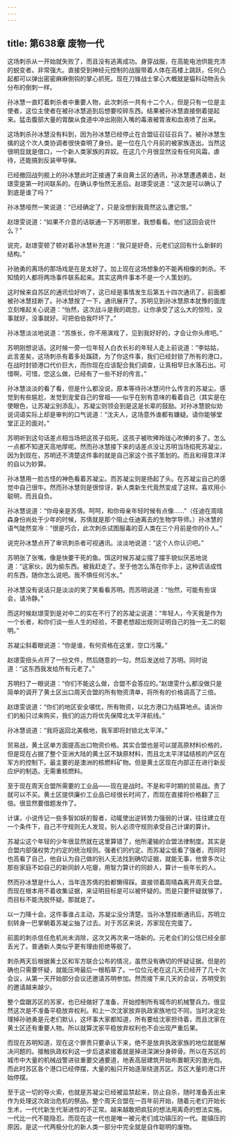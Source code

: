 ```yaml
---
---
---
```

title: 第638章 废物一代
---



这场刺杀从一开始就失败了，而且没有逃离成功。身穿战服，在高能电池供能充沛的蜕变者。非常强大。直接受到神经元控制的战服带着人体在高楼上跳跃，任何凸起都可以弹出密密麻麻倒钩的掌心抓死。现在刀锋战士掌心大概就是猫科动物舌头分布的倒刺一样。

孙冰慧一直盯着刺杀者中重要人物，此次刺杀一共有十二个人，但是只有一位是主使者，这位主使者在被孙冰慧追到后想要咬碎东西。结果被孙冰慧直接倒着提起来。猛击腹部大量的胃酸从食道中冲出刚刚入嘴的毒液被胃液和血液喷了出来。

这场刺杀孙冰慧没有料到，因为孙冰慧已经停止在合盟征召征召兵了。被孙冰慧生擒的这个次人类协调者很快查明了身份。是一位在几个月前的被家族逐出。当然这很明显就是借口，一个新人类家族的弃奴。在这几个月很显然没有任何风霜，虐待，还能搞到反装甲导弹。

已经撤回战列舰上的孙冰慧此时正接通了来自黄土区的通讯，孙冰慧遭遇袭击，赵璟雯是第一时间联系的。在确认李怡然无恙后。赵璟雯说道：“这次是可以确认了到底是谁了吗？”

孙冰慧哑然一笑说道：“已经确定了，只是没想到我竟然这么遭记恨。”

赵璟雯说道：“如果不介意的话联通一下苏明那里，我想看看。他们这回会说什么？”

说完，赵璟雯顿了顿对着孙冰慧补充道：“我只是好奇，元老们这回有什么新鲜的结构。”

孙驰勇的离场的那场戏是在是太好了。加上现在这场想象的不能再相像的刺杀。不知情的人都将两场事件联系起来。其实这两件事本不是一个人策划的。

这时候来自苏区的通讯恰好响了，这已经是事情发生后第五十四次通讯了，前面都被孙冰慧挂断了。孙冰慧按了一下，通讯展开了。苏明见到孙冰慧原本犹豫的面庞立刻堆起关心说道：“怡然，这次战斗是我的疏忽，让你承受了这么大的惊险，没事就好，没事就好。可把伯伯我吓坏了。”

孙冰慧淡淡地说道：“苏族长，你不用演戏了，见到我好好的，才会让你头疼吧。”

苏明刚想说话。这时候一旁一位年轻人白衣长衫的年轻人走上前说道：“李姑姑，此言差矣，这场刺杀有着多处蹊跷，为了你这件事，我们已经封锁了所有的港口，在战时封锁港口代价巨大，而你现在应该配合我们调查，让真相早日水落石出。可惜啊，可惜，您这么做，已经有了一些不好的传言。”

孙冰慧淡淡的看了看，但是什么都没说，原本等待孙冰慧问什么传言的苏凝尘。感觉到有些尴尬，发觉到宠爱自己的曾祖——似乎在别有意味的看着自己（其实是在使眼色，让苏凝尘别添乱）。苏凝尘则领会到是这是长辈的鼓励。对孙冰慧貌似劝说词语实际上却是审判的口气说道：“沈夫人，这场意外谁都有嫌疑。请你能够堂堂正正的面对。”

苏明听到这句话差点相当场把这孩子掐死。这孩子被吹捧玲珑心吹捧的多了。怎么一点都不知道天高地厚呢。然而孙冰慧接下来的话差点没让苏明当场掐死苏凝尘，因为到现在，苏明还不清楚这件事的就是自己家这个孩子策划的。而且和得意洋洋的自以为妙算。

孙冰慧用一脸古怪的神色看着苏凝尘。而苏凝尘则是扬起了头。在苏凝尘自己的感觉中自己很牛。然而孙冰慧则是很惊讶，新人类新生代竟然变成了这样。喜欢用小聪明，而且自负。

孙冰慧说道：“你母亲是苏倩。呵呵，和你母亲年轻时候有点像……”（任迪在周晴森身份尚处于少年的时候，苏倩就是那个阻止任迪离去的生物学导师。）孙冰慧的语气陡然变冷：“很是巧合，此次刺杀试图服毒的亚人类在三个月前是你的仆人。”

说完孙冰慧点开了审讯刺杀者可视通讯。淡淡地说道：“这个人你认识吧。”

苏明张了张嘴，像是快要干死的鱼。饵这时候苏凝尘摆了摆手貌似厌恶地说道：“这家伙，因为偷东西。被我赶走了。至于他怎么落在你手上，这种谎话成性的东西，随你怎么说吧。我不惧任何污水。”

孙冰慧没有说话只是淡淡的笑了笑看看苏明。而苏明说道：“怡然，可能有些误会，请冷静。”

而这时候赵璟雯到是对中二的实在不行了的苏凝尘说道：“年轻人，今天我是作为一个长者，和你们谈一些人生的经验，不要老想超出规则证明自己的独一无二的聪明。”

苏凝尘斜着眼说道：“你是谁，有何资格在这里，空口污蔑。”

赵璟雯扭头点开了一份文件，然后随意的一勾，然后发送给了苏明。同时说道：“这东西我发给所有元老了。”

苏明扫了一眼说道：“你们不能这么做，合盟不会答应的。”赵璟雯什么都没做只是简单的调开了黄土区出口周天合盟的所有物资清单，将所有的价格调高了三倍。

赵璟雯说道：“你们的地区安全堪忧，所有物资，以北方港口为结算地点。请派你们的船只过来购买，我们的运力将优先保障北太平洋航线。”

孙冰慧说道：“我将返回北美极地，我军即将封锁北太平洋。”

贸易战，黄土区单方面提高出口物资价格。其实合盟也是可以提高原材料价格的，但是现在占据了整个亚洲大陆的黄土区不缺原材料，而且北太平洋锰结核的产区在军方的控制下。最主要的是澳洲的核燃料矿物。但是黄土区现在内部正在进行新反应炉的制造。无需重核燃料。

至于现在周天合盟所需要的工业品——现在是战时。不是和平时期的贸易战。贵了就可以不买。黄土区提供廉价工业品已经很长时间了，而现在直接将价格翻了三倍。很显然要借题发作了。

计谋，小说传记一些多智如妖的智者，动辄使出逆转势力强弱的计谋，往往建立在一个条件下，自己不守规则无人发现，别人必须守规则承受自己计谋的算计。

苏凝尘这个年轻的少年很显然就在这里算错了，他所灌输的合盟法律制度。其实是合盟内部强权势力约定的统治规则。强者们的约定。而苏凝尘低看了强者，而同时也高看了自己，他自认为自己做的别人无法找到确切证据，就能无事，他曾多次让那些家庭不如自己的新同龄人吃瘪，用智力算计的同龄人，算计一些年长的人。

然而孙冰慧是什么人，当年连苏倩的脸都懒得踩。直接领着周晴森离开周天合盟。而现在根本用不着收集证据，来证明目标是可以被怀疑的。而是只要怀疑就够了，而目标不能洗脱怀疑。那就是了。

以一力降十会。这件事谁占主动，苏凝尘没分清楚。当孙冰慧挂断通讯后，苏明立刻转身一巴掌朝着苏凝尘抽了过去。对于苏区来说，苏家现在完蛋了。

前面的刺杀信任危机尚未消除，这次又再次来一场新的。元老会们的公信已经全部丢光了。普通新人类似乎更有理由拒绝等舰了。

刺杀两天后根据黄土区和军方联合公布的情况，虽然没有确切的怀疑证据。但是的确也只需要怀疑，就能压垮最后一根稻草了。一位位元老在这几天已经开了几十次会议，从第一天开始部分会议还邀请苏明参加。然而接下来几天的会议，苏明受到的邀请越来越少。

整个盘踞苏区的苏家，也已经做好了准备，开始控制所有城市的机械警兵力。很显然这次是不准备平稳放弃权利。和上一次沈家放弃执政家族地位不同，当时决定处理掉孙驰勇是元老们默认，这坏事大家都知道，所有要给沈家担待着，而且沈家在黄土区还有重要人物。所以就算沈家平稳放弃权利也不会出现严重后果。

而现在苏明知道，现在这个罪责只要承认下来，绝不是放弃执政家族的地位就能解决问题的。接触执政权利这一步后退紧接着就是掉进深渊分身碎骨。所以在苏区的城市中大量的机械战警进驻重要交通要道，地表高层建筑开始布置朝天的激光炮。而此时苏区各个港口已经停摆，大量的船只开始逐渐绕道苏区。苏区大量的港口开始停摆。

至于这一切的导火索，也就是苏凝尘已经被监禁起来，防止自杀，随时准备丢出来作为处理这次政治危机的祭品。整个周天合盟在一百年前开始，随着元老们开始长生术，一代代新生代渐进性的不正常。越来越敢把疯狂的想法用离奇的想法实施。一代比一代不能隐忍。而现在这一代也是唯一被元老们成功镇压的一代。能镇压的原因，是这一代两极分化的新人类一部分中完全就是自作聪明的废物。